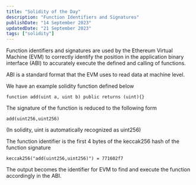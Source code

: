 ```yaml
---
title: "Solidity of the Day"
description: "Function Identifiers and Signatures"
publishDate: "14 September 2023"
updatedDate: "21 September 2023"
tags: ["solidity"]
---
```


Function identifiers and signatures are used by the Ethereum Virtual Machine (EVM) to correctly identify the position in the application binary interface (ABI) to accurately execute the defined and calling of functions.

ABI is a standard format that the EVM uses to read data at machine level.

We have an example solidity function defined below

    function add(uint a, uint b) public returns (uint){}

The signature of the function is reduced to the following form

    add(uint256,uint256)

(In solidity, uint is automatically recognized as uint256)

The function identifier is the first 4 bytes of the keccak256 hash of the function signature

    keccak256("add(uint256,uint256)") = 771602f7

The output becomes the identifier for EVM to find and execute the function accordingly in the ABI.
